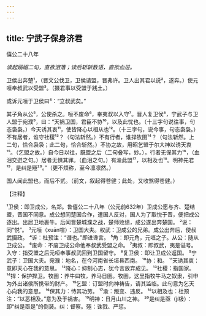 ```yaml
---
---
---
```

title: 宁武子保身济君
---



僖公二十八年

*读起嫋嫋二句，直欲泪落；读后斩斩数语，直欲血迸。*

卫侯出奔楚¹，（晋文公伐卫，卫侯请盟，晋弗许。卫人出其君以说²，遂奔。）使元咺奉叔武以受盟³。（摄君事以受盟于践土。）

或诉元咺于卫侯曰⁴：“立叔武矣。”

其子角从公⁵，公使杀之。咺不废命⁶，奉夷叔以入守⁷。晋人复卫侯⁸，宁武子与卫人盟于宛濮⁹，曰：“天祸卫国，君臣不协¹⁰，以及此忧也。（十三字句说往事，句态袅袅。）今天诱其衷¹¹，使皆降心以相从也¹²。（十三字句，说今事，句态袅袅。）不有居者，谁守社稷¹³？（句法斩然。）不有行者，谁捍牧圉¹⁴？（句法斩然。上二句，恰合袅袅；此二句，恰合斩然。）不协之故，用昭乞盟于尔大神以诱天衷¹⁵。（乞盟之故。）自今日以往，既盟之后（二句叠写，妙。），行者无保其力¹⁶，（血泪交迸之句。）居者无惧其罪。（血泪之句。）有渝此盟¹⁷，以相及也¹⁸。明神先君¹⁹，是纠是殛²⁰。”（更不烦称，至今凛凛然。）

国人闻此盟也，而后不贰。（前文，叙起得苍健；此处，又收煞得苍健。）

【注释】

¹卫侯：即卫成公，名郑。鲁僖公二十八年（公元前632年）卫成公愿与齐、楚结盟，晋国不同意。成公想同楚国合作，遭国人反对，国人为了取悦于晋，便把成公逐出。出居卫地裹牛。后闻晋楚城濮之战，楚师败绩，成公遂出奔楚国。
²说：同“悦”。
³元咺（xuān喧）：卫国大夫。权武：卫成公的兄弟。成公出奔后，使叔武摄政。
⁴诉：杜预注：“谮也。”即进谗言。
⁵角：即元角，元咺之子。从公：随从卫成公。
⁶废命：不废卫成公命他奉叔武受盟之命。
⁷夷叔：即叔武，夷是谥号。入守：指受盟之后元咺奉事叔武回到卫国留守。
⁸复卫侯：即让卫成公返国。
⁹宁武子：卫国大夫。宛濮：地名，在今河南省长垣县西南。
¹⁰协：和。
¹¹天诱其衷：意即天心在我的意思。
¹²降心：抑制心志，犹今言放弃成见。
¹³社稷：指国家。
¹⁴捍：保护捍卫。牧圉：养牛曰牧，养马日圉。牧圉，这里指牧牛马之奴隶，引申为外出诸侯所携带的财产。
¹⁵乞盟：订盟时向神祷告，请其监临。此句意为乞天心向我的意思。
¹⁶保其力：恃其功劳。
¹⁷渝：叛变、违反。
¹⁸以相及也：杜预注：“以恶相及。”意为及于祸害。
¹⁹明神：日月山川之神。
²⁰是纠是亟（jí极）：即“纠是亟是”的倒装。纠：督察。殛：诛戮、严惩。